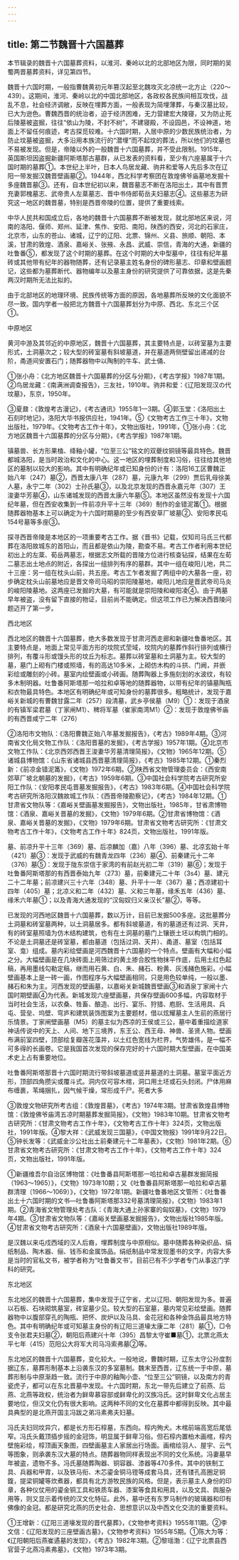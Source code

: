 ```yaml
---
---
---
```

title: 第二节魏晋十六国墓葬
---



本节辑录的魏晋十六国墓葬资料，以淮河、秦岭以北的北部地区为限，同时期的吴蜀两晋墓葬资料，详见第四节。

魏晋十六国时期，一般指曹魏黄初元年篡汉起至北魏攻灭北凉统一北方止（220～439）。这期间，淮河、秦岭以北的中国北部地区，各政权各民族间相互攻伐，战乱不息，社会经济调敝，反映在埋葬方面，一般表现为简埋薄葬，与秦汉墓比较，已大为逊色。曹魏西晋的统治者，迫于经济困难，无力营建宏大陵寝，又为防止死后陵墓被盗掘，往往“依山为陵，不封不树”，不建寝殿，不设园邑，不设神道，地面上不留任何痕迹，考古探觅较难。十六国时期，入居中原的少数民族统治者，为防止坟墓被盗掘，大多沿用本族流行的“潜埋”而不起坟的葬法，所以他们的坟墓也不易被发现。但是，帝陵以外的一般魏晋十六国墓葬，并不受此限制。1915年，英国斯坦因盗掘新疆阿斯塔那古墓群，从已发表的资料看，至少有六座墓属于十六国时期的墓葬①。本世纪上半叶，日本人鸟居龙藏、驹井和爱等人先后多次在辽阳一带发掘汉魏晋壁画墓②。1944年，西北科学考察团在敦煌佛爷庙墓地发掘十多座魏晋墓③。还有，自本世纪初以来，魏晋墓志不断在洛阳出土，其中有晋贾充妻郭槐墓志、武帝贵人左棻墓志、晋中书侍郎荀岳夫妇墓志④。这些墓志为研究这一地区的魏晋墓，特别是西晋帝陵的位置，提供了重要线索。

中华人民共和国成立后，各地的魏晋十六国墓葬不断被发现，就北部地区来说，河南的洛阳、偃师、郑州、延津、焦作、安阳、南阳，陕西的西安，河北的石家庄，北京市，山东的苍山、诸城，辽宁的辽阳、北票、锦州、义县、旅顺、朝阳、本溪，甘肃的敦煌、酒泉、嘉峪关、张掖、永昌、武威、崇信，青海的大通，新疆的吐鲁番⑤，都发现了这个时期的墓葬。在这个时期的大中型墓中，往往有纪年墓砖或其他带有纪年的器物随葬，还有记录墓主姓名身份的碑形墓志、印章和壁画题记，这些都为墓葬断代、器物编年以及墓主身份的研究提供了可靠依据，这是先秦两汉时期所无法比拟的。

由于北部地区的地理环境、民族传统等方面的原因，各地墓葬所反映的文化面貌不尽一致。国内学者一般把北方魏晋十六国墓葬划分为中原、西北、东北三个区①。

中原地区

黄河中游及其邻近的中原地区，魏晋十六国墓葬，其主要特点是，以砖室墓为主要形式，土洞墓次之；较大型的砖室墓有斜坡墓道，并在墓道两侧壁留出递减的台阶，甬道间安置石门；随葬器物中以陶制的牛车、武士俑、

①张小舟：《北方地区魏晋十六国墓葬的分区与分期》，《考古学报》1987年1期。②鸟居龙藏：《南满洲调查报告》，三友社，1910年。驹井和爱：《辽阳发现汉の代坟墓》，东京，1950年。

③夏鼐：《敦煌考古漫记》，《考古通讯》1955年1—3期。④郭玉堂：《洛阳出土石刻时地记》，洛阳大华书报供应社，1941年。⑤《文物考古工作三十年》，文物出版社，1979年。《文物考古工作十年》，文物出版社，1991年，①张小舟：《北方地区魏晋十六国墓葬的分区与分期》，《考古学报》1987年1期。

镇墓兽、长方形果榼、绛釉小罐，“位至三公”铭文的双夔纹铜镜等最具特色。魏晋都城洛阳，是当时政治和文化的中心。这一地区的埋葬制度和习俗，往往给其他地区的墓制以较大的影响。其中有明确纪年或已知身份的计有：洛阳16工区曹魏正始八年（247）墓②，西晋太康八年（287）墓，元康九年（299）贾后乳母徐美人墓，永宁二年（302）士孙氏墓③，以及北京发现的西晋永嘉元年（307）王浚妻华芳墓④，山东诸城发现的西晋太康六年墓⑤。本地区虽然没有发现十六国纪年墓，但在西安收集到一件前凉升平十三年（369）制作的金错泥筩①。根据随葬器物基本上可以确定为十六国时期墓的至少有西安草厂坡墓②、安阳孝民屯154号墓等多座③。

探寻西晋帝陵是本地区的一项重要考古工作。据《晋书》记载，仅知司马氏三代都葬在洛阳故城东的首阳山，而且都是依山为陵，勘查不易。考古工作者利用本世纪初出上的左棻、荀岳两墓志，根据志文所载的晋陵方位进行核查钻探，结果在左荀二墓志出土地点的附近，各探出一组排列有序的墓群。其中一组在峻阳儿地，共二十三座：另一组在枕头山前，共五座。考古工乍者发掘了两组中的大墓各一座，初步确定枕头山前墓地应是晋文帝司马昭的崇阳陵墓地，峻阳儿地应是晋武帝司马炎的峻阳陵墓地。这两座已发掘的大墓，有可能就是崇阳陵和峻阳凌④。由于两墓早年被盗，没有留下直接的物证，目前尚不能确定。但这项工作已为解决西晋陵问题迈开了第一步。

西北地区

西北地区的魏晋十六国墓葬，绝大多数发现于甘肃河西走廊和新疆吐鲁番地区。其主要特点是，地面上常见平面方形的坟院式茔域，坟院内的墓葬作斜行排列或横行排列，有覆斗形或馒头形的坟丘为标志。墓葬以砖室墓和土洞墓为主。较大型的墓，墓门上砌有门楼或照墙，有的高达10多米，上砌仿木构的斗拱、门阙，并嵌彩绘或雕刻的小砖。墓室内绘壁画或小砖画。随葬陶器上多施刻划的水波纹，有较多木制明器。吐鲁番阿斯塔那一哈拉和卓等地的随葬器物，以带有纪年的镇墓陶瓶和衣物最具特色。本地区有明确纪年或可知身份的墓葬很多。粗略统计，发现于嘉峪关新城的有曹魏甘露二年（257）段清墓，武乡亭侯墓（M9）①：发现于酒泉的有镇军梁君墓（丁家闸M1）、稗将军墓（崔家南湾M1）②：发现于敦煌佛爷庙的有西晋咸宁二年（276）

②洛阳市文物队：《洛阳曹魏正始八年墓发掘报告》，《考古》1989年4期。③河南省文化局文物工作队：《洛阳晋墓的发掘》，《考古学报》1957年1期。④北京市文物工作队：《北京西郊西晋王浚妻华芳墓清理简报》，《文物》1965年12期。⑤诸城县博物馆：《山东省诸城县西晋墓清理简报》，《考古》1985年12期。①秦烈新：《前凉金错泥筩》，《文物》1972年6期。②陕西省文物管理委员会：《西安南郊草厂坡北朝墓的发掘》，《考古》1959年6期。③中国社会科学院考古研究所安阳工作队：《安阳孝民屯晋墓发掘报告》，《考古》1983年6期。④中国社会科学院考古研究所洛阳汉魏故城工作队：《西晋帝陵勘察记》，《考古》1984年12期。①甘肃省文物队等：《嘉峪关壁画墓发掘报告》，文物出版社，1985年，甘省肃博物馆：《酒泉、嘉峪关晋墓的发掘》，《文物》1979年6期。②甘肃省博物馆：《酒泉、嘉峪关晋墓的发掘》，《文物》1979年6期。甘肃省文物考古研究所：《甘肃文物考古工作十年》，《文物考古工作十年》824页，文物出版社，1991年版。

墓、前凉升平十三年（369）墓、后凉麟加（嘉）八年（396）墓、北凉玄始十年（421）墓③：发现于武威的有魏青龙四年（236）墓④、前秦建元十二年（376）墓⑤：发现于陇东崇信于家湾的有前赵光初二年（319）墓⑥；发现于吐鲁番阿斯塔那的有西晋泰始九年（273）墓，前秦建元二十年（3s4）墓、建元二十二年墓；前凉建兴三十六年（348）墓、升平十一年（367）墓；西凉建初十四年（405）墓；北凉义和二年（432）墓、义和三年墓，缘禾五年（436）墓、缘禾六年墓①；以及青海大通发现的“汉匈奴归义亲汉长”墓②，等等。

已发现的河西地区魏晋十六国墓葬，数以万计，目前已发掘500多座。这批墓葬分土洞墓和砖室墓两种，以土洞墓居多。都有斜坡墓道，有的墓道还有过洞、天井，有的砖室墓照墙为仿木结构建筑，也有在土洞墓的墓门上镶嵌土坯以构筑门相的。不论是土洞墓还是砖室墓，都由墓道（包括过洞、天井）、甬道、墓室（包括耳室、龛）组成。墓内彩绘壁画是河西魏晋十六国墓的一个特点。壁画有大幅和小幅之分。大幅壁画是在几块砖面上用筛过的黄土掺合胶性物抹平作底，后用土红色起稿，再用墨线勾勒定稿，继而用石黄、白、朱、赭石、粉黄、灰浅赭色施彩。小幅壁画基本上是一砖一画，作图程序与大幅壁画相同，只是用色较单纯，一般以墨、赭石和朱为主。河西发现的壁画墓，以嘉峪关新城魏晋壁画③和酒泉丁家闸十六国时期壁画④为代表。新城发现六座壁画墓，共保存壁画600多幅，内容取材于当时社会生活，以农桑、牲畜、酿造、出行、宴乐、狩猎、庖厨、生活用具、兵屯、营垒、坞壁、穹庐和建筑装饰图案为主要题材，借以炫耀墓主人生前的燕居行乐情景。丁家闸壁画墓（M5）的墓主似为西凉的王侯或三公，墓中着重描绘道家神话传说中的天上、人间、地下三境界，东王公、西王母、神兽、圣贤人物。壁画布满前室四壁，顶部绘复瓣莲花藻井，以土红色宽线为栏界，气势雄伟，是一幅不可多得的长画卷。它是我国首次发现的保存完好的十六国时期大型壁画，在中国美术史上占有重要地位。

吐鲁番阿斯塔那晋十六国时期流行带斜坡墓道或竖井墓道的土洞墓。墓室平面近方形，顶部四角攒尖或覆斗式。洞内仅可容木棺，洞口用土坯或石头封闭。尸体用麻布缠裹，苇绳捆扎，因气候干燥，常形成千尸。死者大多

③敦煌文物研究所考古组：《敦煌晋墓》，《考古》1974年3期。甘肃省敦煌县博物馆：《敦煌佛爷庙湾五凉时期墓葬发掘简报》，《文物》1983年10期。甘肃省文物考古研究所：《甘肃文物考古工作十年》，《文物考古工作十年》324页，文物出版社，1991年版。④黎大祥：《武威发现三国墓》，《中国文物报》1991年9月22日。⑤钟长发等：《武威金沙公社出土前秦建元十二年墓表》，《文物》1981年2期。⑥甘肃省文物考古研究所：《甘肃文物考古工作十年》，《文物考古工作十年》324页，文物出版社，1991年版。

①新疆维吾尔自治区博物馆：《吐鲁番县阿斯塔那一哈拉和卓古墓群发掘简报（1963～1965）》，《文物》1973年10期；又《吐鲁番县阿斯塔那一哈拉和卓古墓群清理（1966～1069）》，《文物》1972年1期。新疆吐鲁番地区文管所：《吐鲁番出土十六国时期的文书—吐鲁番阿斯塔那332号墓清理简报》，《文物》1983年1期。②青海省文物管理处考古队：《青海大通上孙家寨的匈奴墓》，《文物》1979年4期。③甘肃省文物队等：《嘉峪关壁画墓发掘报告》，文物出版社1985年版。④甘肃省文物考古研究所：《酒泉十六国墓壁画》，文物出版社1989年版。

是汉魏以来屯戍西域的汉人后裔，埋葬制度与中原相似。墓中随葬各种染织品、绢纸制品、陶木器、俪、钱币和金属饰品。绢纸制品中常发现墨书的文字，内容大多是当时的官私文书，被学者称为“吐鲁番文书’。目前已有不少学者专门从事这门学科的研究。

东北地区

东北地区的魏晋十六国墓葬，集中发现于辽宁省，尤以辽阳、朝阳发现为多。普遍以石板、石块砌筑墓室，砖室墓少见。较大型的石室墓，墓内常见彩绘壁画。随葬器物中以腹部穿孔的陶瓶、把怀、炭炉以及马具、金花冠和各种金饰品最具地方特色。其中有明确纪年或可知墓主身份的有辽阳三道壕太康二年（281）墓①，□令支令张君夫妇墓②，朝阳后燕建兴十年（395）昌黎太守崔■墓①，北票北燕太平七年（415）范阳公大将军大司马冯索弗墓②等。

东北地区的魏晋十六国墓葬，变化较大。一般地说，曹魏时期，辽东太守公孙度割据辽东，墓葬形制基本上沿袭东汉的多室墓制。魏末至西晋，辽东统一于中原，墓葬形制与中原渐趋一致。流行于中原的釉陶小壶、“位至三公”铜镜，以及南方的青瓷虎子，都可以在东北晋墓中发现。十六国时期，东北一带先后建立了前燕、后燕、北燕等政权，统治者为鲜卑慕容部或鲜卑化的汉族冯氏。这时鲜卑文化占居主要地位，但汉文化仍有很大影响。这两种不同的文化在墓葬中都得到反映。其中最具典型的是北燕开国主冯跋之弟冯素弗夫妇墓。

冯氏夫妇同坟异穴，都是长方形石椁墓，东西向。椁内殉犬。木棺前端高宽后尾低窄。冯氏头戴顶插步摇的金冠饰，明显属于鲜卑习俗。但石椁内置柏木画棺，椁内壁施彩绘，椁顶画天象图，四壁画墓主人家居出行场面。画棺绘羽人、屋宇、云气等图象，则承袭东汉大墓的特点。随葬器物同样表现出不同的文化系统。冯妻墓早年被盗，遗物不多。冯氏墓随葬陶器、铜容器、漆器等470多件。其中的铁制工具、兵器和甲胄，以及铁马衔、木芯鎏金铜马镫等成套马具，还有镂孔高圈足铜鍑，提梁铜罐等炊煮器，都具有北方游牧民族的风格。但是，表示墓主人身份的印章，各种仪仗用的鎏金铜工具和铁质车器、漆案等食具和用具，以及文具、舆服杂用等，则又显示着传统的汉文化特征。此外，墓中还有东罗马制作的玻璃器和印有佛像的金冠。都是研究北燕的历史社会、思想意识以及中西文化交流的重要资料。

①王增新：《辽阳三道壕发现的晋代墓葬》，《文物参考资料》1955年11期。②李文信：《辽阳发现的三座壁画古墓》，《文物参考资料》1955年5期。①陈大为等：《辽阳朝阳后燕崔遹墓的发现》，《考古》1982年3期。②黎瑶渤：《辽宁北票县西官营子北燕冯素弗墓》，《文物》1973年3期。